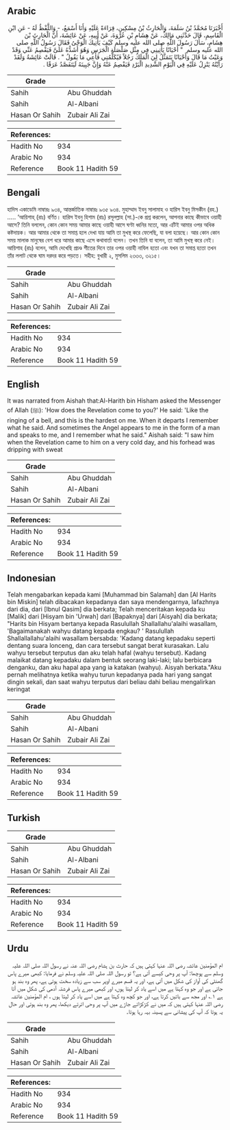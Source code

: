 ## Arabic


<div dir="rtl" lang="ar" style={{fontSize:'larger',backgroundColor:'#f8f9fa',padding:20}}>
أَخْبَرَنَا مُحَمَّدُ بْنُ سَلَمَةَ، وَالْحَارِثُ بْنُ مِسْكِينٍ، قِرَاءَةً عَلَيْهِ وَأَنَا أَسْمَعُ، - وَاللَّفْظُ لَهُ - عَنِ ابْنِ الْقَاسِمِ، قَالَ حَدَّثَنِي مَالِكٌ، عَنْ هِشَامِ بْنِ عُرْوَةَ، عَنْ أَبِيهِ، عَنْ عَائِشَةَ، أَنَّ الْحَارِثَ بْنَ هِشَامٍ، سَأَلَ رَسُولَ اللَّهِ صلى الله عليه وسلم كَيْفَ يَأْتِيكَ الْوَحْىُ فَقَالَ رَسُولُ اللَّهِ صلى الله عليه وسلم ‏ "‏ أَحْيَانًا يَأْتِينِي فِي مِثْلِ صَلْصَلَةِ الْجَرَسِ وَهُوَ أَشَدُّهُ عَلَىَّ فَيَفْصِمُ عَنِّي وَقَدْ وَعَيْتُ مَا قَالَ وَأَحْيَانًا يَتَمَثَّلُ لِيَ الْمَلَكُ رَجُلاً فَيُكَلِّمُنِي فَأَعِي مَا يَقُولُ ‏"‏ ‏.‏ قَالَتْ عَائِشَةُ وَلَقَدْ رَأَيْتُهُ يَنْزِلُ عَلَيْهِ فِي الْيَوْمِ الشَّدِيدِ الْبَرْدِ فَيَفْصِمُ عَنْهُ وَإِنَّ جَبِينَهُ لَيَتَفَصَّدُ عَرَقًا ‏.‏
</div>
<div style={{backgroundColor:'#f8f9fa',padding:20, marginBottom: 10}}><table> <thead> <tr> <th>Grade</th> <th></th> </tr> </thead> <tbody> <tr><td>Sahih</td><td>Abu Ghuddah</td></tr><tr><td>Sahih</td><td>Al-Albani</td></tr><tr><td>Hasan Or Sahih</td><td>Zubair Ali Zai</td></tr></tbody></table><table> <thead> <tr> <th>References:</th> <th></th> </tr> </thead> <tbody><tr><td>Hadith No</td><td>934</td></tr><tr><td>Arabic No</td><td>934</td></tr><tr><td>Reference</td><td>Book 11 Hadith 59</td></tr></tbody></table></div>

## Bengali


<div dir="ltr" lang="bn" style={{fontSize:'larger',backgroundColor:'#f8f9fa',padding:20}}>
হাদিস একাডেমি নাম্বারঃ ৯৩৪, আন্তর্জাতিক নাম্বারঃ ৯৩৫ ৯৩৪. মুহাম্মাদ ইবনু সালামাহ ও হারিস ইবনু মিসকীন (রহ.) ..... ‘আয়িশাহ্ (রাঃ) বর্ণিত। হারিস ইবনু হিশাম (রাঃ) রসূলল্লাহ (সা.)-কে প্রশ্ন করলেন, আপনার কাছে কীভাবে ওয়াহী আসে? তিনি বললেন, কোন কোন সময় আমার কাছে ওয়াহী আসে ঘণ্টা ধ্বনির মতো, আর এটিই আমার ওপর অধিক কষ্টদায়ক। আর আমার থেকে তা সমাপ্ত হলে দেখা যায় আমি তা মুখস্থ করে ফেলেছি, যা বলা হয়েছে। আর কোন কোন সময় মালাক মানুষের বেশ ধরে আমার কাছে এসে কথাবার্তা বলেন। তখন তিনি যা বলেন, তা আমি মুখস্থ করে নেই। আয়িশাহ (রাঃ) বলেন, আমি দেখেছি প্রচণ্ড শীতের দিনে তার ওপর ওয়াহী নাযিল হতো এবং যখন তা সমাপ্ত হতো তখন তাঁর ললাট থেকে ঘাম দরদর করে পড়তে। সহীহ: বুখারী ২, মুসলিম ২৩৩৩, ৩২১৫।
</div>
<div style={{backgroundColor:'#f8f9fa',padding:20, marginBottom: 10}}><table> <thead> <tr> <th>Grade</th> <th></th> </tr> </thead> <tbody> <tr><td>Sahih</td><td>Abu Ghuddah</td></tr><tr><td>Sahih</td><td>Al-Albani</td></tr><tr><td>Hasan Or Sahih</td><td>Zubair Ali Zai</td></tr></tbody></table><table> <thead> <tr> <th>References:</th> <th></th> </tr> </thead> <tbody><tr><td>Hadith No</td><td>934</td></tr><tr><td>Arabic No</td><td>934</td></tr><tr><td>Reference</td><td>Book 11 Hadith 59</td></tr></tbody></table></div>

## English


<div dir="ltr" lang="en" style={{fontSize:'larger',backgroundColor:'#f8f9fa',padding:20}}>
It was narrated from Aishah that:Al-Harith bin Hisham asked the Messenger of Allah (ﷺ): 'How does the Revelation come to you?' He said: 'Like the ringing of a bell, and this is the hardest on me. When it departs I remember what he said. And sometimes the Angel appears to me in the form of a man and speaks to me, and I remember what he said." Aishah said: "I saw him when the Revelation came to him on a very cold day, and his forhead was dripping with sweat
</div>
<div style={{backgroundColor:'#f8f9fa',padding:20, marginBottom: 10}}><table> <thead> <tr> <th>Grade</th> <th></th> </tr> </thead> <tbody> <tr><td>Sahih</td><td>Abu Ghuddah</td></tr><tr><td>Sahih</td><td>Al-Albani</td></tr><tr><td>Hasan Or Sahih</td><td>Zubair Ali Zai</td></tr></tbody></table><table> <thead> <tr> <th>References:</th> <th></th> </tr> </thead> <tbody><tr><td>Hadith No</td><td>934</td></tr><tr><td>Arabic No</td><td>934</td></tr><tr><td>Reference</td><td>Book 11 Hadith 59</td></tr></tbody></table></div>

## Indonesian


<div dir="ltr" lang="id" style={{fontSize:'larger',backgroundColor:'#f8f9fa',padding:20}}>
Telah mengabarkan kepada kami [Muhammad bin Salamah] dan [Al Harits bin Miskin] telah dibacakan kepadanya dan saya mendengarnya, lafazhnya dari dia, dari [Ibnul Qasim] dia berkata; Telah menceritakan kepada ku [Malik] dari [Hisyam bin 'Urwah] dari [Bapaknya] dari [Aisyah] dia berkata; "Harits bin Hisyam bertanya kepada Rasulullah Shallallahu'alaihi wasallam, 'Bagaimanakah wahyu datang kepada engkau? ' Rasulullah Shallallallahu'alaihi wasallam bersabda: 'Kadang datang kepadaku seperti dentang suara lonceng, dan cara tersebut sangat berat kurasakan. Lalu wahyu tersebut terputus dan aku telah hafal (wahyu tersebut). Kadang malaikat datang kepadaku dalam bentuk seorang laki-laki; lalu berbicara denganku, dan aku hapal apa yang ia katakan (wahyu). Aisyah berkata."Aku pernah melihatnya ketika wahyu turun kepadanya pada hari yang sangat dingin sekali, dan saat wahyu terputus dari beliau dahi beliau mengalirkan keringat
</div>
<div style={{backgroundColor:'#f8f9fa',padding:20, marginBottom: 10}}><table> <thead> <tr> <th>Grade</th> <th></th> </tr> </thead> <tbody> <tr><td>Sahih</td><td>Abu Ghuddah</td></tr><tr><td>Sahih</td><td>Al-Albani</td></tr><tr><td>Hasan Or Sahih</td><td>Zubair Ali Zai</td></tr></tbody></table><table> <thead> <tr> <th>References:</th> <th></th> </tr> </thead> <tbody><tr><td>Hadith No</td><td>934</td></tr><tr><td>Arabic No</td><td>934</td></tr><tr><td>Reference</td><td>Book 11 Hadith 59</td></tr></tbody></table></div>

## Turkish


<div dir="ltr" lang="tr" style={{fontSize:'larger',backgroundColor:'#f8f9fa',padding:20}}>

</div>
<div style={{backgroundColor:'#f8f9fa',padding:20, marginBottom: 10}}><table> <thead> <tr> <th>Grade</th> <th></th> </tr> </thead> <tbody> <tr><td>Sahih</td><td>Abu Ghuddah</td></tr><tr><td>Sahih</td><td>Al-Albani</td></tr><tr><td>Hasan Or Sahih</td><td>Zubair Ali Zai</td></tr></tbody></table><table> <thead> <tr> <th>References:</th> <th></th> </tr> </thead> <tbody><tr><td>Hadith No</td><td>934</td></tr><tr><td>Arabic No</td><td>934</td></tr><tr><td>Reference</td><td>Book 11 Hadith 59</td></tr></tbody></table></div>

## Urdu


<div dir="rtl" lang="ur" style={{fontSize:'larger',backgroundColor:'#f8f9fa',padding:20}}>
ام المؤمنین عائشہ رضی اللہ عنہا کہتی ہیں کہ حارث بن ہشام رضی اللہ عنہ نے رسول اللہ صلی اللہ علیہ وسلم سے پوچھا: آپ پر وحی کیسے آتی ہے؟ تو رسول اللہ صلی اللہ علیہ وسلم نے فرمایا: کبھی میرے پاس گھنٹی کی آواز کی شکل میں آتی ہے، اور یہ قسم میرے اوپر سب سے زیادہ سخت ہوتی ہے، پھر وہ بند ہو جاتی ہے اور جو وہ کہتا ہے میں اسے یاد کر لیتا ہوں، اور کبھی میرے پاس فرشتہ آدمی کی شکل میں آتا ہے ۱؎ اور مجھ سے باتیں کرتا ہے، اور جو کچھ وہ کہتا ہے میں اسے یاد کر لیتا ہوں ، ام المؤمنین عائشہ رضی اللہ عنہا کہتی ہیں کہ میں نے کڑکڑاتے جاڑے میں آپ پر وحی اترتے دیکھا، پھر وہ بند ہوتی اور حال یہ ہوتا کہ آپ کی پیشانی سے پسینہ بہہ رہا ہوتا۔
</div>
<div style={{backgroundColor:'#f8f9fa',padding:20, marginBottom: 10}}><table> <thead> <tr> <th>Grade</th> <th></th> </tr> </thead> <tbody> <tr><td>Sahih</td><td>Abu Ghuddah</td></tr><tr><td>Sahih</td><td>Al-Albani</td></tr><tr><td>Hasan Or Sahih</td><td>Zubair Ali Zai</td></tr></tbody></table><table> <thead> <tr> <th>References:</th> <th></th> </tr> </thead> <tbody><tr><td>Hadith No</td><td>934</td></tr><tr><td>Arabic No</td><td>934</td></tr><tr><td>Reference</td><td>Book 11 Hadith 59</td></tr></tbody></table></div>